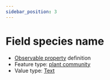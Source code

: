 ```yaml
---
sidebar_position: 3
---
```



# Field species name

- [Observable property](/viewers/dawe-vocabs?uri=https://linked.data.gov.au/def/nrm/26f843a5-e1ed-46da-b22b-053e567e3227) definition
- Feature type: [plant community](http://linked.data.gov.au/def/tern-cv/ea3a4c64-dac3-4660-809a-8ad5ced8997b)
- Value type: [Text](https://w3id.org/tern/ontologies/tern/Text)


<Example protocolModule="fire" observableProperty="https://linked.data.gov.au/def/nrm/26f843a5-e1ed-46da-b22b-053e567e3227" />

